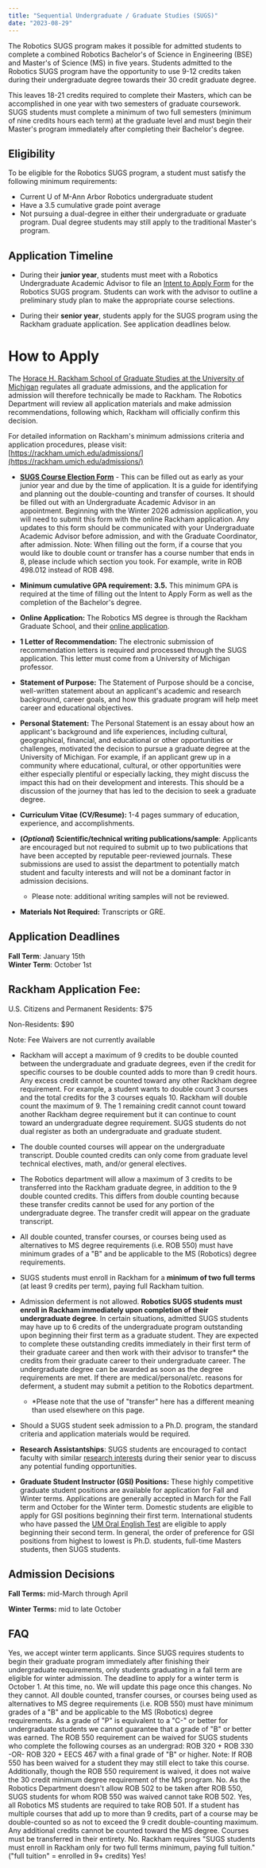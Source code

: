 ```yaml
---
title: "Sequential Undergraduate / Graduate Studies (SUGS)"
date: "2023-08-29"
---
```



The Robotics SUGS program makes it possible for admitted students to complete a combined Robotics Bachelor's of Science in Engineering (BSE) and Master's of Science (MS) in five years. Students admitted to the Robotics SUGS program have the opportunity to use 9-12 credits taken during their undergraduate degree towards their 30 credit graduate degree.

This leaves 18-21 credits required to complete their Masters, which can be accomplished in one year with two semesters of graduate coursework.  SUGS students must complete a minimum of two full semesters (minimum of nine credits hours each term) at the graduate level and must begin their Master's program immediately after completing their Bachelor's degree. 

<TwoColumn>
<div>

## Eligibility 

To be eligible for the Robotics SUGS program, a student must satisfy the following minimum requirements: 

- Current U of M-Ann Arbor Robotics undergraduate student
- Have a 3.5 cumulative grade point average
- Not pursuing a dual-degree in either their undergraduate or graduate program. Dual degree students may still apply to the traditional Master's program.

</div>
<div>

## Application Timeline

- During their **junior year**, students must meet with a Robotics Undergraduate Academic Advisor to file an [Intent to Apply Form](http://robotics.umich.edu/sugs-intent) for the Robotics SUGS program. Students can work with the advisor to outline a preliminary study plan to make the appropriate course selections. 

- During their **senior year**, students apply for the SUGS program using the Rackham graduate application. See application deadlines below.

</div>
</TwoColumn>

# How to Apply

The [Horace H. Rackham School of Graduate Studies at the University of Michigan](https://rackham.umich.edu/) regulates all  graduate admissions, and the application for admission will therefore technically be made to  Rackham. The Robotics Department will review all application materials and make admission  recommendations, following which, Rackham will officially confirm this decision. 

For detailed information on Rackham's minimum admissions criteria and application procedures, please visit: [https://rackham.umich.edu/admissions/](https://rackham.umich.edu/admissions/)  

<Accordion title="Application Requirements">    

- **[SUGS Course Election Form](https://rackham.umich.edu/wp-content/uploads/2021/09/oard-amdp-election-form.pdf "SUGS Course Election Form")** - This can be filled out as early as your junior year and due by the time of application. It is a guide for identifying and planning out the double-counting and transfer of courses. It should be filled out with an Undergraduate Academic Advisor in an appointment. Beginning with the Winter 2026 admission application, you will need to submit this form with the online Rackham application. Any updates to this form should be communicated with your Undergraduate Academic Advisor before admission, and with the Graduate Coordinator, after admission. Note: When filling out the form, if a course that you would like to double count or transfer has a course number that ends in 8, please include which section you took. For example, write in ROB 498.012 instead of ROB 498.

- **Minimum cumulative GPA requirement: 3.5.** This minimum GPA is required at the time of filling out the Intent to Apply Form as well as the completion of the Bachelor's degree.

- **Online Application:** The Robotics MS degree is through the Rackham Graduate School, and their [online application](https://rackham.umich.edu/admissions/).

- **1 Letter of Recommendation:** The electronic submission of recommendation letters is  required and processed through the SUGS application. This letter must come from a University of Michigan professor.

- **Statement of Purpose:** The Statement of Purpose should be a concise, well-written statement about an applicant's academic and research background, career goals, and how this graduate program will help meet career and educational objectives.

- **Personal Statement:** The Personal Statement is an essay about how an applicant's background and life experiences, including cultural, geographical, financial, and educational or other opportunities or challenges, motivated the decision to pursue a graduate degree at the University of Michigan. For example, if an applicant grew up in  a community where educational, cultural, or other opportunities were either especially  plentiful or especially lacking, they might discuss the impact this had on their development and interests. This should be a discussion of the journey that has led to  the decision to seek a graduate degree.  

- **Curriculum Vitae (CV/Resume):** 1-4 pages summary of education, experience, and accomplishments.

- **(****_Optional_****) Scientific/technical writing publications/sample**: Applicants are encouraged but not required to submit up to two publications that have been accepted by reputable peer-reviewed  journals. These submissions are used to assist the department to potentially match student and faculty interests and will not be a dominant factor in admission decisions.
    - Please note: additional writing samples will not be reviewed. 

- **Materials Not Required:** Transcripts or GRE. 

</Accordion>

##  Application Deadlines

**Fall Term**: January 15th  
**Winter Term**: October 1st

## Rackham Application Fee:

U.S. Citizens and Permanent Residents: $75

Non-Residents: $90

Note: Fee Waivers are not currently available

<Accordion title="Additional Details">

- Rackham will accept a maximum of 9 credits to be double counted between the  undergraduate and graduate degrees, even if the credit for specific courses to be double counted adds to more than 9 credit hours. Any excess credit cannot be counted toward any other Rackham degree requirement. For example, a student wants to double count 3 courses and the total credits for the 3 courses equals 10. Rackham will double count the maximum of 9. The 1 remaining credit cannot count toward another Rackham degree requirement but it can continue to count toward an undergraduate degree requirement. SUGS students do not dual register as both an undergraduate and graduate student.

- The double counted courses will appear on the undergraduate transcript. Double counted credits can only come from graduate level technical electives, math, and/or general electives.

- The Robotics department will allow a maximum of 3 credits to be transferred into the  Rackham graduate degree, in addition to the 9 double counted credits. This differs from double counting because these transfer credits cannot be used for any portion of the undergraduate degree. The transfer credit will appear on the graduate transcript.

- All double counted, transfer courses, or courses being used as alternatives to MS degree requirements (i.e. ROB 550) must have minimum grades of a "B" and be applicable to the MS (Robotics) degree requirements.  

- SUGS students must enroll in Rackham for a **minimum of two full terms** (at least 9 credits per term), paying full Rackham tuition.  

- Admission deferment is not allowed. **Robotics SUGS students must enroll in Rackham immediately upon completion of their undergraduate degree**. In certain situations, admitted SUGS students may have up to 6 credits of the undergraduate program outstanding upon beginning their first term as a graduate student. They are expected to complete these outstanding credits immediately in their first term of their graduate career and then work with their advisor to transfer* the credits from their graduate career to their undergraduate career. The undergraduate degree can be awarded as soon as the degree requirements are met. If there are medical/personal/etc. reasons for deferment, a student may submit a petition to the Robotics department.
    - *Please note that the use of "transfer" here has a different meaning than used elsewhere on this page. 

- Should a SUGS student seek admission to a Ph.D. program, the standard criteria and application materials would be required.

</Accordion>

<Accordion title="Financial Assistance">

- **Research Assistantships**: SUGS students are encouraged to contact faculty with similar [research interests](https://robotics.umich.edu/research/focus-areas/) during their senior year to discuss any potential funding opportunities. 

- **Graduate Student Instructor (GSI) Positions:** These highly competitive graduate student positions are available for application for Fall and Winter terms. Applications are generally accepted in March for the Fall term and October for the Winter term. Domestic students are eligible to apply for GSI positions beginning their first term. International students who have passed the [UM Oral English Test](https://michiganassessment.org/michigan-tests/gsi-oet/) are eligible to apply beginning their second term. In general, the order of preference for GSI positions from highest to lowest is Ph.D. students, full-time Masters students, then SUGS students.

</Accordion>

##  Admission Decisions

**Fall Terms:** mid-March through April

**Winter Terms:** mid to late October

## FAQ

<Accordion title="Can I apply to start SUGS Winter term if I'm graduating in a fall term?">
Yes, we accept winter term applicants. Since SUGS requires students to begin their graduate program immediately after finishing their undergraduate requirements, only students graduating in a fall term are eligible for winter admission. The deadline to apply for a winter term is October 1.
</Accordion>

<Accordion title="Are non-ROB students able to apply to the ROB SUGS program?">
At this time, no. We will update this page once this changes.
</Accordion>

<Accordion title="Can courses taken 'P/F' be double-counted or transferred?">
No they cannot. All double counted, transfer courses, or courses being used as alternatives to MS degree requirements (i.e. ROB 550) must have minimum grades of a "B" and be applicable to the MS (Robotics) degree requirements. As a grade of "P" is equivalent to a "C-" or better for undergraduate students we cannot guarantee that a grade of "B" or better was earned.
</Accordion>

<Accordion title="Am I required to take ROB 550?">
The ROB 550 requirement can be waived for SUGS students who complete the following courses as an undergrad: ROB 320 + ROB 330 -OR- ROB 320 + EECS 467 with a final grade of "B" or higher. Note: If ROB 550 has been waived for a student they may still elect to take this course. Additionally, though the ROB 550 requirement is waived, it does not waive the 30 credit minimum degree requirement of the MS program.
</Accordion>

<Accordion title="ROB 550 was waived for me. May I still take ROB 502?">
No. As the Robotics Department doesn't allow ROB 502 to be taken after ROB 550, SUGS students for whom ROB 550 was waived cannot take ROB 502.
</Accordion>

<Accordion title="I have taken several MATH courses. Am I still required to take ROB 501?">
Yes, all Robotics MS students are required to take ROB 501.
</Accordion>

<Accordion title="Can I double-count and/or transfer only part of a course?">
If a student has multiple courses that add up to more than 9 credits, part of a course may be double-counted so as not to exceed the 9 credit double-counting maximum. Any additional credits cannot be counted toward the MS degree. Courses must be transferred in their entirety.
</Accordion>

<Accordion title="Can I complete the SUGS program part-time?">
No. Rackham requires "SUGS students must enroll in Rackham only for two full terms minimum, paying full tuition." ("full tuition" = enrolled in 9+ credits)
</Accordion>

<Accordion title="Can I double count a course towards the MS requirements that I'm already double counting towards a BSE elective and a minor requirement?">
Yes!
</Accordion>
